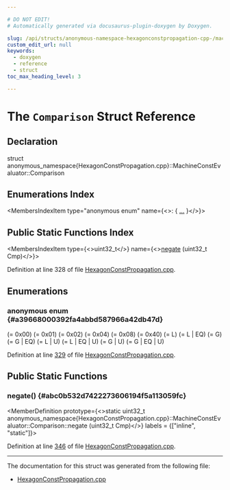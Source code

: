 ```yaml
---

# DO NOT EDIT!
# Automatically generated via docusaurus-plugin-doxygen by Doxygen.

slug: /api/structs/anonymous-namespace-hexagonconstpropagation-cpp-/machineconstevaluator/comparison
custom_edit_url: null
keywords:
  - doxygen
  - reference
  - struct
toc_max_heading_level: 3

---
```





# The `Comparison` Struct Reference

<DoxygenPage pluginConfig={pluginConfig}>



## Declaration

<CodeBlock>struct anonymous_namespace{HexagonConstPropagation.cpp}::MachineConstEvaluator::Comparison</CodeBlock>

## Enumerations Index

<MembersIndex>

<MembersIndexItem
  type="anonymous enum"
  name={<>:  &#123; <a href="#a39668000392fa4abbd587966a42db47d">...</a> &#125;</>}>
</MembersIndexItem>

</MembersIndex>

## Public Static Functions Index

<MembersIndex>

<MembersIndexItem
  type={<>uint32&#95;t</>}
  name={<><a href="#abc0b532d7422273606194f5a113059fc">negate</a> (uint32&#95;t Cmp)</>}>
</MembersIndexItem>

</MembersIndex>


Definition at line 328 of file <a href="/docs/api/files/lib/lib/target/lib/target/hexagon/hexagonconstpropagation-cpp">HexagonConstPropagation.cpp</a>.

<SectionDefinition>

## Enumerations

### anonymous enum  {#a39668000392fa4abbd587966a42db47d}

<MemberDefinition
  prototype="anonymous enum ">

<EnumerationList title="Enumeration values">

<Link id="a39668000392fa4abbd587966a42db47daf501bf716a6d88b0199f03802cf285e2" />
<EnumerationListItem name="Unk">
 (= 0x00)
</EnumerationListItem>

<Link id="a39668000392fa4abbd587966a42db47dab24618d660fcecfc17f88a51a8902955" />
<EnumerationListItem name="EQ">
 (= 0x01)
</EnumerationListItem>

<Link id="a39668000392fa4abbd587966a42db47da07aed9a1d212a4e0b332ebe5730377da" />
<EnumerationListItem name="NE">
 (= 0x02)
</EnumerationListItem>

<Link id="a39668000392fa4abbd587966a42db47dae9dc5301a4703fd8f71e8ae4796d4dfe" />
<EnumerationListItem name="L">
 (= 0x04)
</EnumerationListItem>

<Link id="a39668000392fa4abbd587966a42db47da6e93116b6b71d16d2c84db906e6e5128" />
<EnumerationListItem name="G">
 (= 0x08)
</EnumerationListItem>

<Link id="a39668000392fa4abbd587966a42db47da864bce22cd44dd5acdba2abd48ada7c3" />
<EnumerationListItem name="U">
 (= 0x40)
</EnumerationListItem>

<Link id="a39668000392fa4abbd587966a42db47da454bde71e02573055836bbc75a708a9d" />
<EnumerationListItem name="LTs">
 (= L)
</EnumerationListItem>

<Link id="a39668000392fa4abbd587966a42db47da997af133cd341622cf1d0736fa06d6c1" />
<EnumerationListItem name="LEs">
 (= L | EQ)
</EnumerationListItem>

<Link id="a39668000392fa4abbd587966a42db47da75b051f8578334b074df1bf61c30bac2" />
<EnumerationListItem name="GTs">
 (= G)
</EnumerationListItem>

<Link id="a39668000392fa4abbd587966a42db47da8ac71ce811156aca1f28c1e338fcf91d" />
<EnumerationListItem name="GEs">
 (= G | EQ)
</EnumerationListItem>

<Link id="a39668000392fa4abbd587966a42db47da6464c3ac63949dcff22ac63fa20fbc43" />
<EnumerationListItem name="LTu">
 (= L      | U)
</EnumerationListItem>

<Link id="a39668000392fa4abbd587966a42db47da819c2a9990f85c0eb22f86490224f635" />
<EnumerationListItem name="LEu">
 (= L | EQ | U)
</EnumerationListItem>

<Link id="a39668000392fa4abbd587966a42db47daa38b3ba2c0c37924f978e4832695a51d" />
<EnumerationListItem name="GTu">
 (= G      | U)
</EnumerationListItem>

<Link id="a39668000392fa4abbd587966a42db47da30ff40923b1a9a198816f97761395bb9" />
<EnumerationListItem name="GEu">
 (= G | EQ | U)
</EnumerationListItem>

</EnumerationList>

Definition at line <a href="/docs/api/files/lib/lib/target/lib/target/hexagon/hexagonconstpropagation-cpp/#l00329">329</a> of file <a href="/docs/api/files/lib/lib/target/lib/target/hexagon/hexagonconstpropagation-cpp">HexagonConstPropagation.cpp</a>.
</MemberDefinition>

</SectionDefinition>

<SectionDefinition>

## Public Static Functions

### negate() {#abc0b532d7422273606194f5a113059fc}

<MemberDefinition
  prototype={<>static uint32&#95;t anonymous&#95;namespace&#123;HexagonConstPropagation.cpp&#125;::MachineConstEvaluator::Comparison::negate (uint32&#95;t Cmp)</>}
  labels = {["inline", "static"]}>

Definition at line <a href="/docs/api/files/lib/lib/target/lib/target/hexagon/hexagonconstpropagation-cpp/#l00346">346</a> of file <a href="/docs/api/files/lib/lib/target/lib/target/hexagon/hexagonconstpropagation-cpp">HexagonConstPropagation.cpp</a>.
</MemberDefinition>

</SectionDefinition>

<hr/>

The documentation for this struct was generated from the following file:

<ul>
<li><a href="/docs/api/files/lib/lib/target/lib/target/hexagon/hexagonconstpropagation-cpp">HexagonConstPropagation.cpp</a></li>
</ul>

</DoxygenPage>
